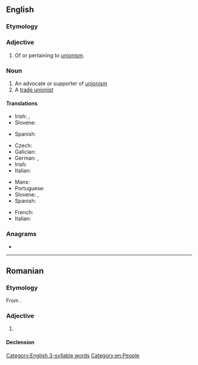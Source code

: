 ==English==

===Etymology===
{{suffix|en|union|ist}}

===Adjective===
{{en-adj}}

# {{lb|en|sometimes|capitalised}} Of or pertaining to [[unionism]].

===Noun===
{{en-noun}}

# An advocate or supporter of [[unionism]]
# A [[trade unionist]]

====Translations====
{{trans-top|advocate or supporter of unionism}}
* Irish: {{t|ga|aontachtaí|m}}, {{t|ga|aondachtóir|m}}
* Slovene: {{t|sl|unionist|m}}
{{trans-mid}}
* Spanish: {{t|es|sindicalista|m|f}}
{{trans-bottom}}

{{trans-top|trade unionist}}
* Czech: {{t|cs|odborář|m}}
* Galician: {{t|gl|sindicalista|m|f}}
* German: {{t+|de|Gewerkschaftler|m}}, {{t+|de|Gewerkschafter|m}}
* Irish: {{t|ga|ceardchumannaí|m}}
* Italian: {{t+|it|operaistico|m}}
{{trans-mid}}
* Manx: {{t|gv|keird-heshaghtagh|m}}
* Portuguese: {{t|pt|sindicalista|m|f}}
* Slovene: {{t|sl|sindikalist|m}}, {{t|sl|sindikalistka|f}}
* Spanish: {{t|es|sindicalista|m|f}}
{{trans-bottom}}

{{ttbc-top}}
* French: {{t+check|fr|unioniste|m}}
* Italian: {{t-check|it|unionista|m|f}}
{{trans-mid}}
{{trans-bottom}}

===Anagrams===
* {{anagrams|en|a=iinnostu|inustion|unitions}}

[[Category:English 3-syllable words]]
[[Category:en:People]]

----

==Romanian==

===Etymology===
From {{bor|ro|fr|unioniste}}.

===Adjective===
{{ro-adj}}

# {{l|en|unionist}}

====Declension====
{{ro-decl-adj}}